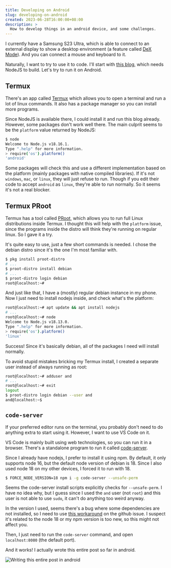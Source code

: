 ```yaml
---
title: Developing on Android
slug: developing-on-android
created: 2023-06-28T16:00:00+08:00
description: >
  How to develop things in an android device, and some challenges.
---
```


<script>import postInAndroid from './post-in-android.jpg';</script>

I currently have a Samsung S23 Ultra,
which is able to connect to an external display to show a desktop environment
(a feature called [DeX Mode](https://www.samsung.com/us/apps/dex/)).
And you can connect a mouse and keyboard to it.

Naturally, I want to try to use it to code. I'll start with [this blog](https://github.com/ishamf/site), which needs NodeJS to build. Let's try to run it on Android.

## Termux

There's an app called [Termux](https://termux.dev/) which allows you to open a terminal and run a lot of linux commands. It also has a package manager so you can install more programs.

Since NodeJS is available there, I could install it and run this blog already. However, some packages don't work well there. The main culprit seems to be the `platform` value returned by NodeJS:

```sh
$ node
Welcome to Node.js v18.16.1.
Type ".help" for more information.
> require('os').platform()
'android'
```

Some packages will check this and use a different implementation based on the platform (mainly packages with native compiled libraries).
If it's not `windows`, `mac`, or `linux`, they will just refuse to run. Though if you edit their code to accept `android` as `linux`, they're able to run normally.
So it seems it's not a real blocker.

## Termux PRoot

Termux has a tool called [PRoot](https://wiki.termux.com/wiki/PRoot), which allows you to run full Linux distributions inside Termux.
I thought this will help with the `platform` issue, since the programs inside the distro will think they're running on regular linux.
So I gave it a try.

It's quite easy to use, just a few short commands is needed. I chose the debian distro since it's the one I'm most familiar with.

```sh
$ pkg install proot-distro
# ...
$ proot-distro install debian
# ...
$ proot-distro login debian
root@localhost:~#
```

And just like that, I have a (mostly) regular debian instance in my phone. Now I just need to install nodejs inside, and check what's the platform:

```sh
root@localhost:~# apt update && apt install nodejs
# ...
root@localhost:~# node
Welcome to Node.js v18.13.0.
Type ".help" for more information.
> require('os').platform()
'linux'
```

Success! Since it's basically debian, all of the packages I need will install normally.

To avoid stupid mistakes bricking my Termux install, I created a separate user instead of always running as root:

```sh
root@localhost:~# adduser and
# ...
root@localhost:~# exit
logout
$ proot-distro login debian --user and
and@localhost:~$
```

## `code-server`

If your preferred editor runs on the terminal, you probably don't need to do anything extra to start using it.
However, I want to use VS Code on it.

VS Code is mainly built using web technologies, so you can run it in a browser. There's a standalone program to run it called [code-server](https://github.com/coder/code-server).

Since I already have nodejs, I prefer to install it using npm. By default, it only supports node 16, but the default node version of debian is 18. Since I also used node 18 on my other devices, I forced it to run with 18.

```sh
$ FORCE_NODE_VERSION=18 npm i -g code-server --unsafe-perm
```

Seems the code-server install scripts explicitly checks for `--unsafe-perm`.
I have no idea why, but I guess since I used the `and` user (not `root`) and this user is not able to use `sudo`, it can't do anything too weird anyway.

In the version I used, seems there's a bug where some dependencies are not installed, so I need to use [this workaround](https://github.com/coder/code-server/issues/5530#issuecomment-1235752382)
on the github issue. I suspect it's related to the node 18 or my npm version is too new, so this might not affect you.

Then, I just need to run the `code-server` command, and open `localhost:8080` (the default port).

And it works! I actually wrote this entire post so far in android.

![Writing this entire post in android]({postInAndroid})
